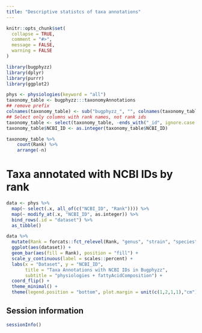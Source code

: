 ```yaml
---
title: "Descriptive statistcs of taxa annotations"
---
```


```r
knitr::opts_chunk$set(
  collapse = TRUE,
  comment = "#>",
  message = FALSE,
  warning = FALSE
)
```

```r
library(bugphyzz)
library(dplyr)
library(purrr)
library(ggplot2)
```

```r
phys <- physiologies(keyword = "all")
taxonomy_table <- bugphyzz:::taxonomyAnnotations
## remove prefix
colnames(taxonomy_table) <- sub("bugphyzz_", "", colnames(taxonomy_table)) 
## Select only columns with rank names, not rank ids
taxonomy_table <- select(taxonomy_table, -ends_with("_id", ignore.case = FALSE))
taxonomy_table$NCBI_ID <- as.integer(taxonomy_table$NCBI_ID)
```

```r
taxonomy_table %>% 
    count(Rank) %>% 
    arrange(-n)
```

# Taxa annotated with NCBI IDs by rank

```r
data <- phys %>% 
  map(~ select(.x, all_of(c("NCBI_ID", "Rank")))) %>% 
  map(~ modify_at(.x, "NCBI_ID", as.integer)) %>% 
  bind_rows(.id = "dataset") %>% 
  as_tibble()
```

```r
data %>% 
  mutate(Rank = forcats::fct_relevel(Rank, "genus", "strain", "species")) %>% 
  ggplot(aes(dataset)) +
  geom_bar(aes(fill = Rank), position = "fill") +
  scale_y_continuous(label = scales::percent) +
  labs(x = "Dataset", y = "NCBI_ID",
       title = "Taxa Annotations with NCBI IDs in Bugphyzz",
       subtitle = "physiologies + fattyAcidComposition") +
  coord_flip() +
  theme_minimal() +
  theme(legend.position = "bottom", plot.margin = unit(c(1,2,1,1),"cm"))
```

## Session information

```r
sessionInfo()
```


